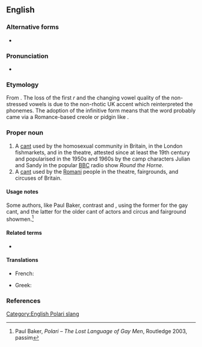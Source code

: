 {{also|polari|polāri}}
==English==
{{wikipedia}}

===Alternative forms===
* {{alter|en|Palare|Palari|Palarie|Parlare|Parlary|Parlyaree}}

===Pronunciation===
* {{IPA|en|/pəˈlɑːri/}}

===Etymology===
From {{der|en|it|parlare||to talk}}. The loss of the first ''r'' and the changing vowel quality of the non-stressed vowels is due to the non-rhotic UK accent which reinterpreted the phonemes. The adoption of the infinitive form means that the word probably came via a Romance-based creole or pidgin like {{der|en|pml|-}}.

===Proper noun===
{{en-proper noun}}

# A [[cant]] used by the homosexual community in Britain, in the London fishmarkets, and in the theatre, attested since at least the 19th century and popularised in the 1950s and 1960s by the camp characters Julian and Sandy in the popular [[w:BBC|BBC]] radio show ''Round the Horne''.
# A [[cant]] used by the [[Romani]] people in the theatre, fairgrounds, and circuses of Britain.

====Usage notes====
Some authors, like Paul Baker, contrast {{m|en|Polari}} and {{m|en|Parlyaree}}, using the former for the gay cant, and the latter for the older cant of actors and circus and fairground showmen.<ref>Paul Baker, ''Polari&nbsp;– The Lost Language of Gay Men'', Routledge 2003, passim</ref>

====Related terms====
* {{l|en|Parlyaree}}

====Translations====
{{trans-top|Gay community slang}}
* French: {{t+|fr|polari|m}}
{{trans-mid}}
* Greek: {{t+|el|καλιαρντά|n-p}}
{{trans-bottom}}

===References===
<references/>

[[Category:English Polari slang]]